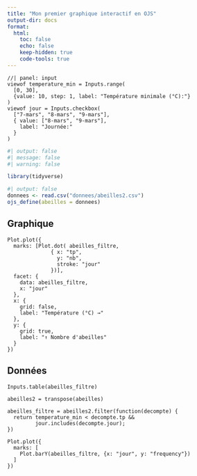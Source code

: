 ```yaml
---
title: "Mon premier graphique interactif en OJS"
output-dir: docs
format:
  html:
    toc: false
    echo: false
    keep-hidden: true
    code-tools: true
---
```


```ojs
//| panel: input
viewof temperature_min = Inputs.range(
  [0, 30], 
  {value: 10, step: 1, label: "Température minimale (°C):"}
)
viewof jour = Inputs.checkbox(
  ["7-mars", "8-mars", "9-mars"], 
  { value: ["8-mars", "9-mars"], 
    label: "Journée:"
  }
)
```


```r
#| output: false
#| message: false
#| warning: false

library(tidyverse)
```

<!-- Chargement des donnees -->
```r
#| output: false
donnees <- read.csv("donnees/abeilles2.csv")
ojs_define(abeilles = donnees)
```

::: panel-tabset
## Graphique

<!-- Création du graphique -->
```ojs
Plot.plot({
  marks: [Plot.dot( abeilles_filtre,
              { x: "tp", 
                y: "nb",
                stroke: "jour"
              })],
  facet: {
    data: abeilles_filtre,
    x: "jour"
  },
  x: { 
    grid: false,
    label: "Température (°C) →"
  },
  y: {
    grid: true,
    label: "↑ Nombre d'abeilles"
  }
})
```

## Données

```ojs
Inputs.table(abeilles_filtre)
```

:::

<!-- Création de la table filtrée selon les paremètres choisis -->
```ojs
abeilles2 = transpose(abeilles)

abeilles_filtre = abeilles2.filter(function(decompte) {
  return temperature_min < decompte.tp &&
         jour.includes(decompte.jour);
})
```


```ojs

Plot.plot({
  marks: [
    Plot.barY(abeilles_filtre, {x: "jour", y: "frequency"})
  ]
})

```